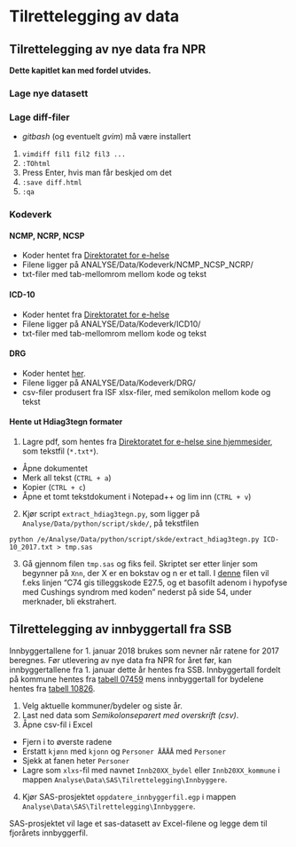 # Tilrettelegging av data 

## Tilrettelegging av nye data fra NPR

**Dette kapitlet kan med fordel utvides.**

### Lage nye datasett




### Lage diff-filer

- *gitbash* (og eventuelt *gvim*) må være installert

1. `vimdiff fil1 fil2 fil3 ...`
2. `:TOhtml`
3. Press Enter, hvis man får beskjed om det
4. `:save diff.html`
5. `:qa`


### Kodeverk

#### NCMP, NCRP, NCSP

- Koder hentet fra [Direktoratet for e-helse](https://ehelse.no/standarder-kodeverk-og-referansekatalog/helsefaglige-kodeverk/prosedyrekodeverkene-kodeverk-for-medisinske-kirurgiske-og-radiologiske-prosedyrer-ncmp-ncsp-og-ncrp)
- Filene ligger på ANALYSE/Data/Kodeverk/NCMP_NCSP_NCRP/
- txt-filer med tab-mellomrom mellom kode og tekst


#### ICD-10

- Koder hentet fra [Direktoratet for e-helse](https://ehelse.no/standarder-kodeverk-og-referansekatalog/helsefaglige-kodeverk/kodeverket-icd-10-og-icd-11)
- Filene ligger på ANALYSE/Data/Kodeverk/ICD10/
- txt-filer med tab-mellomrom mellom kode og tekst


#### DRG

- Koder hentet [her](https://helsedirektoratet.no/finansieringsordninger/innsatsstyrt-finansiering-isf-og-drg-systemet).
- Filene ligger på ANALYSE/Data/Kodeverk/DRG/
- csv-filer produsert fra ISF xlsx-filer, med semikolon mellom kode og tekst


#### Hente ut Hdiag3tegn formater

1. Lagre pdf, som hentes fra [Direktoratet for e-helse sine hjemmesider](https://ehelse.no/standarder-kodeverk-og-referansekatalog/helsefaglige-kodeverk/kodeverket-icd-10-og-icd-11), som tekstfil (`*.txt*`).
  - Åpne dokumentet
  - Merk all tekst (`CTRL + a`)
  - Kopier (`CTRL + c`)
  - Åpne et tomt tekstdokument i Notepad++ og lim inn (`CTRL + v`)
2. Kjør script `extract_hdiag3tegn.py`, som ligger på `Analyse/Data/python/script/skde/`, på tekstfilen
```
python /e/Analyse/Data/python/script/skde/extract_hdiag3tegn.py ICD-10_2017.txt > tmp.sas
```
3. Gå gjennom filen `tmp.sas` og fiks feil. Skriptet ser etter linjer som begynner på `Xnn `, der X er en bokstav og n er et tall. I [denne](https://ehelse.no/Documents/Helsefaglig%20kodeverk/ICD-10%20-%202017.pdf) filen vil f.eks linjen "C74 gis tilleggskode E27.5, og et basofilt adenom i hypofyse med Cushings syndrom med koden" nederst på side 54, under merknader, bli ekstrahert.

## Tilrettelegging av innbyggertall fra SSB

Innbyggertallene for 1. januar 2018 brukes som nevner når ratene for 2017 beregnes. Før utlevering av nye data fra NPR for året før, kan innbyggertallene fra 1. januar dette år hentes fra SSB. Innbyggertall fordelt på kommune hentes fra [tabell 07459](https://www.ssb.no/statbank/table/07459) mens innbyggertall for bydelene hentes fra [tabell 10826](https://www.ssb.no/statbank/table/10826).

1. Velg aktuelle kommuner/bydeler og siste år.
2. Last ned data som *Semikolonseparert med overskrift (csv)*.
3. Åpne csv-fil i Excel
  - Fjern i to øverste radene
  - Erstatt `kjønn` med `kjonn` og `Personer ÅÅÅÅ` med `Personer`
  - Sjekk at fanen heter `Personer`
  - Lagre som `xlxs`-fil med navnet `Innb20XX_bydel` eller `Innb20XX_kommune` i mappen `Analyse\Data\SAS\Tilrettelegging\Innbyggere`.
4. Kjør SAS-prosjektet `oppdatere_innbyggerfil.egp` i mappen `Analyse\Data\SAS\Tilrettelegging\Innbyggere`.

SAS-prosjektet vil lage et sas-datasett av Excel-filene og legge dem til fjorårets innbyggerfil.



